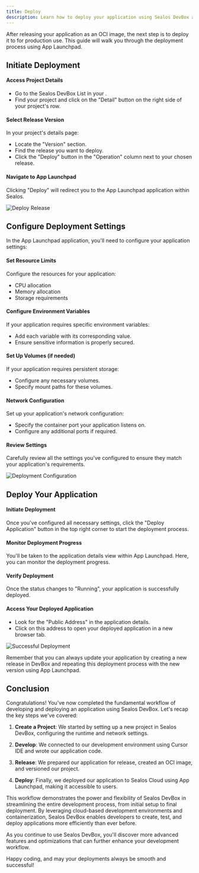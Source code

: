 ```yaml
---
title: Deploy
description: Learn how to deploy your application using Sealos DevBox and App Launchpad
---
```



After releasing your application as an OCI image, the next step is to deploy it to <AppDashboardLink /> for production use. This guide will walk you through the deployment process using App Launchpad.

## Initiate Deployment

<div className='fd-steps [&_h4]:fd-step'>

<h4>Access Project Details</h4>

- Go to the Sealos DevBox List in your <AppDashboardLink />.
- Find your project and click on the "Detail" button on the right side of your project's row.

<h4>Select Release Version</h4>

In your project's details page:

- Locate the "Version" section.
- Find the release you want to deploy.
- Click the "Deploy" button in the "Operation" column next to your chosen release.

<h4>Navigate to App Launchpad</h4>

Clicking "Deploy" will redirect you to the App Launchpad application within Sealos.

![Deploy Release](./images/devbox-deploy.png)

</div>

## Configure Deployment Settings

In the App Launchpad application, you'll need to configure your application settings:

<div className='fd-steps [&_h4]:fd-step'>

<h4>Set Resource Limits</h4>

Configure the resources for your application:

- CPU allocation
- Memory allocation
- Storage requirements

<h4>Configure Environment Variables</h4>

If your application requires specific environment variables:

- Add each variable with its corresponding value.
- Ensure sensitive information is properly secured.

<h4>Set Up Volumes (if needed)</h4>

If your application requires persistent storage:

- Configure any necessary volumes.
- Specify mount paths for these volumes.

<h4>Network Configuration</h4>

Set up your application's network configuration:

- Specify the container port your application listens on.
- Configure any additional ports if required.

<h4>Review Settings</h4>

Carefully review all the settings you've configured to ensure they match your application's requirements.

![Deployment Configuration](./images/devbox-release-deploy.png)

</div>

## Deploy Your Application

<div className='fd-steps [&_h4]:fd-step'>

<h4>Initiate Deployment</h4>

Once you've configured all necessary settings, click the "Deploy Application" button in the top right corner to start the deployment process.

<h4>Monitor Deployment Progress</h4>

You'll be taken to the application details view within App Launchpad. Here, you can monitor the deployment progress.

<h4>Verify Deployment</h4>

Once the status changes to "Running", your application is successfully deployed.

<h4>Access Your Deployed Application</h4>

- Look for the "Public Address" in the application details.
- Click on this address to open your deployed application in a new browser tab.

![Successful Deployment](./images/devbox-release-deploy-success.png)

</div>

<Callout type="info">
  Remember that you can always update your application by creating a new release
  in DevBox and repeating this deployment process with the new version using App
  Launchpad.
</Callout>

## Conclusion

Congratulations! You've now completed the fundamental workflow of developing and deploying an application using Sealos DevBox. Let's recap the key steps we've covered:

1. **Create a Project**: We started by setting up a new project in Sealos DevBox, configuring the runtime and network settings.

2. **Develop**: We connected to our development environment using Cursor IDE and wrote our application code.

3. **Release**: We prepared our application for release, created an OCI image, and versioned our project.

4. **Deploy**: Finally, we deployed our application to Sealos Cloud using App Launchpad, making it accessible to users.

This workflow demonstrates the power and flexibility of Sealos DevBox in streamlining the entire development process, from initial setup to final deployment. By leveraging cloud-based development environments and containerization, Sealos DevBox enables developers to create, test, and deploy applications more efficiently than ever before.

As you continue to use Sealos DevBox, you'll discover more advanced features and optimizations that can further enhance your development workflow.

Happy coding, and may your deployments always be smooth and successful!

